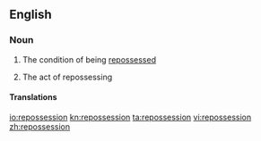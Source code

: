 ==English==

===Noun===
{{en-noun|~}}

# {{context|uncountable|lang=en}} The condition of being [[repossess]]ed
# {{context|countable|lang=en}} The act of repossessing

====Translations====
{{trans-top|the act of repossessing}}
{{trans-mid}}
{{trans-bottom}}

[[io:repossession]]
[[kn:repossession]]
[[ta:repossession]]
[[vi:repossession]]
[[zh:repossession]]